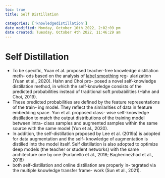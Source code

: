 ```yaml
---
toc: true
title: Self Distillation

categories: ['knowledgedistillation']
date modified: Monday, October 10th 2022, 2:02:09 pm
date created: Tuesday, October 4th 2022, 11:46:29 am
---
```


# Self Distillation
- To be specific, Yuan et al. proposed teacher-free knowledge distillation meth- ods based on the analysis of [label smoothing](Label%20Smoothing.qmd) reg- ularization (Yuan et al., 2020). Hahn and Choi pro- posed a novel self-knowledge distillation method, in which the self-knowledge consists of the predicted probabilities instead of traditional soft probabilities (Hahn and Choi, 2019).
- These predicted probabilities are defined by the feature representations of the train- ing model. They reflect the similarities of data in feature embedding space. Yun et al. proposed class- wise self-knowledge distillation to match the output distributions of the training model between intra- class samples and augmented samples within the same source with the same model (Yun et al., 2020).
- In addition, the self-distillation proposed by Lee et al. (2019a) is adopted for data augmentation and the self- knowledge of augmentation is distilled into the model itself. Self distillation is also adopted to optimize deep models (the teacher or student networks) with the same architecture one by one (Furlanello et al., 2018; Bagherinezhad et al., 2018)
- both self-distillation and online distillation are properly in- tegrated via the multiple knowledge transfer frame- work (Sun et al., 2021).




